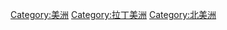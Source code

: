 {{commonscat|Central America}}
{{catmore}}

[[Category:美洲|Category:美洲]]
[[Category:拉丁美洲|Category:拉丁美洲]]
[[Category:北美洲|Category:北美洲]]